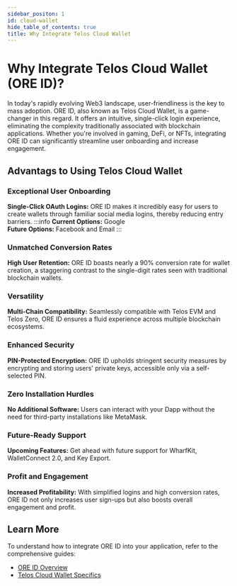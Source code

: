 ---
sidebar_positon: 1
id: cloud-wallet
hide_table_of_contents: true
title: Why Integrate Telos Cloud Wallet
---

# Why Integrate Telos Cloud Wallet (ORE ID)?

In today's rapidly evolving Web3 landscape, user-friendliness is the key to mass adoption. ORE ID, also known as Telos Cloud Wallet, is a game-changer in this regard. It offers an intuitive, single-click login experience, eliminating the complexity traditionally associated with blockchain applications. Whether you're involved in gaming, DeFi, or NFTs, integrating ORE ID can significantly streamline user onboarding and increase engagement.

## Advantags to Using Telos Cloud Wallet

### Exceptional User Onboarding

**Single-Click OAuth Logins:** ORE ID makes it incredibly easy for users to create wallets through familiar social media logins, thereby reducing entry barriers.
:::info
**Current Options:** Google  
**Future Options:** Facebook and Email
:::

### Unmatched Conversion Rates

**High User Retention:** ORE ID boasts nearly a 90% conversion rate for wallet creation, a staggering contrast to the single-digit rates seen with traditional blockchain wallets.

### Versatility

**Multi-Chain Compatibility:** Seamlessly compatible with Telos EVM and Telos Zero, ORE ID ensures a fluid experience across multiple blockchain ecosystems.

### Enhanced Security

**PIN-Protected Encryption:** ORE ID upholds stringent security measures by encrypting and storing users' private keys, accessible only via a self-selected PIN.

### Zero Installation Hurdles

**No Additional Software:** Users can interact with your Dapp without the need for third-party installations like MetaMask.

### Future-Ready Support

**Upcoming Features:** Get ahead with future support for WharfKit, WalletConnect 2.0, and Key Export.

### Profit and Engagement

**Increased Profitability:** With simplified logins and high conversion rates, ORE ID not only increases user sign-ups but also boosts overall engagement and profit.

## Learn More

To understand how to integrate ORE ID into your application, refer to the comprehensive guides:  

- [ORE ID Overview](https://docs.oreid.io/ore-id/overview/readme)
- [Telos Cloud Wallet Specifics](https://docs.oreid.io/ore-id/blockchains/telos-cloud-wallet)